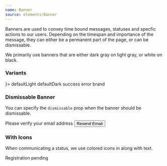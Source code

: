 ```yaml
---
name: Banner
source: elements/Banner
---
```


Banners are used to convey time bound messages, statuses and specfic actions to
our users. Depending on the timespan and importance of the message, they can
either be a permanent part of the page, or can be dismissable.

We primarily use banners that are either dark gray on light gray, or white on
black.

### Variants

<Playground>
  <Join separator={<Spacer my={1} />}>
    <Banner variant="defaultLight">defaultLight</Banner>
    <Banner variant="defaultDark">defaultDark</Banner>
    <Banner variant="success">success</Banner>
    <Banner variant="error">error</Banner>
    <Banner variant="brand">brand</Banner>
  </Join>
</Playground>

### Dismissable Banner

You can specify the `dismissable` prop when the banner should be dismissable.

<Playground>
  <Banner dismissable variant='defaultLight'>
    Please verify your email address
    <Button ml={2} variant="primaryWhite" size="small">
      Resend Email
    </Button>
  </Banner>
</Playground>

### With Icons

When communicating a status, we use colored icons in along with text.

<Playground>
  <Banner variant='defaultDark'>
    <TimerIcon top="4px" mr={0.5} fill="white100" /> Registration pending
  </Banner>
</Playground>

